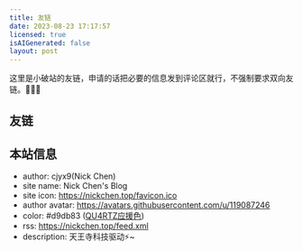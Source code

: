 ```yaml
---
title: 友链
date: 2023-08-23 17:17:57
licensed: true
isAIGenerated: false
layout: post
---
```


这里是小破站的友链，申请的话把必要的信息发到评论区就行，不强制要求双向友链。🥰🥰🥰

## 友链

<ul class="px-8 grid grid-cols-1 md:grid-cols-2">
<ULink url="https://krau.top" avatar="https://krau.top/photo/avatar/avatar.jpg"
    name="krau's blog" desc="年轻，就要折腾" color="#39c5bb" id="1"/>
</ul>

## 本站信息

<ul class="px-8 grid grid-cols-1 md:grid-cols-2">
<ULink url="https://nickchen.top" avatar="https://avatars.githubusercontent.com/u/119087246"
    name="Nick Chen's Blog" desc="天王寺科技驱动⚡~" color="#d9db83" id="2"/>
</ul>

- author: cjyx9(Nick Chen)
- site name: Nick Chen's Blog
- site icon: https://nickchen.top/favicon.ico
- author avatar: https://avatars.githubusercontent.com/u/119087246
- color: <span class="bg-[#d9db83] font-semibold">#d9db83</span> ([QU4RTZ应援色](https://llwiki.org/mediawiki/index.php?title=LoveLive!%E7%B3%BB%E5%88%97%E6%87%89%E6%8F%B4%E8%89%B2%E5%88%97%E8%A1%A8&variant=zh-sg))
- rss: https://nickchen.top/feed.xml
- description: 天王寺科技驱动⚡~
